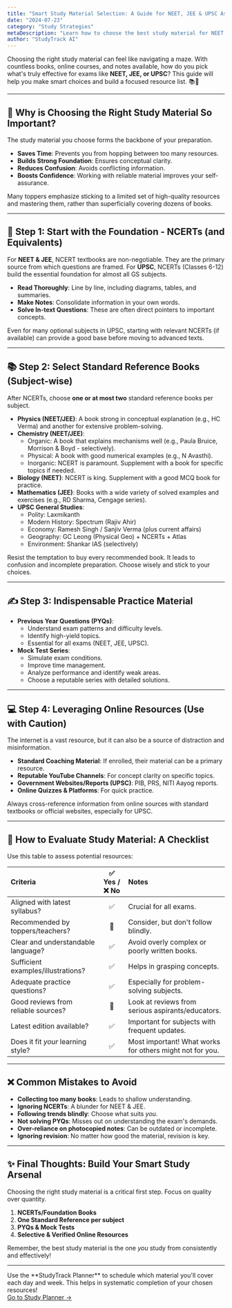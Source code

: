 ```yaml
---
title: "Smart Study Material Selection: A Guide for NEET, JEE & UPSC Aspirants"
date: "2024-07-23"
category: "Study Strategies"
metaDescription: "Learn how to choose the best study material for NEET, JEE, & UPSC. Avoid common mistakes and build a focused resource list for your exam preparation."
author: "StudyTrack AI"
---
```


Choosing the right study material can feel like navigating a maze. With countless books, online courses, and notes available, how do you pick what's truly effective for exams like **NEET, JEE, or UPSC**? This guide will help you make smart choices and build a focused resource list. 📚🎯

---

## 🤔 Why is Choosing the Right Study Material So Important?

The study material you choose forms the backbone of your preparation.
*   **Saves Time**: Prevents you from hopping between too many resources.
*   **Builds Strong Foundation**: Ensures conceptual clarity.
*   **Reduces Confusion**: Avoids conflicting information.
*   **Boosts Confidence**: Working with reliable material improves your self-assurance.

<Info title="The 'Less is More' Principle">
Many toppers emphasize sticking to a limited set of high-quality resources and mastering them, rather than superficially covering dozens of books.
</Info>

---

## 🧱 Step 1: Start with the Foundation - NCERTs (and Equivalents)

For **NEET & JEE**, NCERT textbooks are non-negotiable. They are the primary source from which questions are framed.
For **UPSC**, NCERTs (Classes 6-12) build the essential foundation for almost all GS subjects.

*   **Read Thoroughly**: Line by line, including diagrams, tables, and summaries.
*   **Make Notes**: Consolidate information in your own words.
*   **Solve In-text Questions**: These are often direct pointers to important concepts.

<Tip title="NCERT for UPSC Optional">
Even for many optional subjects in UPSC, starting with relevant NCERTs (if available) can provide a good base before moving to advanced texts.
</Tip>

---

## 📚 Step 2: Select Standard Reference Books (Subject-wise)

After NCERTs, choose **one or at most two** standard reference books per subject.

*   **Physics (NEET/JEE)**: A book strong in conceptual explanation (e.g., HC Verma) and another for extensive problem-solving.
*   **Chemistry (NEET/JEE)**:
    *   Organic: A book that explains mechanisms well (e.g., Paula Bruice, Morrison & Boyd - selectively).
    *   Physical: A book with good numerical examples (e.g., N Avasthi).
    *   Inorganic: NCERT is paramount. Supplement with a book for specific topics if needed.
*   **Biology (NEET)**: NCERT is king. Supplement with a good MCQ book for practice.
*   **Mathematics (JEE)**: Books with a wide variety of solved examples and exercises (e.g., RD Sharma, Cengage series).
*   **UPSC General Studies**:
    *   Polity: Laxmikanth
    *   Modern History: Spectrum (Rajiv Ahir)
    *   Economy: Ramesh Singh / Sanjiv Verma (plus current affairs)
    *   Geography: GC Leong (Physical Geo) + NCERTs + Atlas
    *   Environment: Shankar IAS (selectively)

<Warning title="Avoid Hoarding Books!">
Resist the temptation to buy every recommended book. It leads to confusion and incomplete preparation. Choose wisely and stick to your choices.
</Warning>

---

## ✍️ Step 3: Indispensable Practice Material

*   **Previous Year Questions (PYQs)**:
    *   Understand exam patterns and difficulty levels.
    *   Identify high-yield topics.
    *   Essential for all exams (NEET, JEE, UPSC).
*   **Mock Test Series**:
    *   Simulate exam conditions.
    *   Improve time management.
    *   Analyze performance and identify weak areas.
    *   Choose a reputable series with detailed solutions.

---

## 💻 Step 4: Leveraging Online Resources (Use with Caution)

The internet is a vast resource, but it can also be a source of distraction and misinformation.

*   **Standard Coaching Material**: If enrolled, their material can be a primary resource.
*   **Reputable YouTube Channels**: For concept clarity on specific topics.
*   **Government Websites/Reports (UPSC)**: PIB, PRS, NITI Aayog reports.
*   **Online Quizzes & Platforms**: For quick practice.

<Tip title="Verify Online Information">
Always cross-reference information from online sources with standard textbooks or official websites, especially for UPSC.
</Tip>

---

## 🧐 How to Evaluate Study Material: A Checklist

Use this table to assess potential resources:

| Criteria                      | ✅ Yes / ❌ No | Notes                                                |
| :---------------------------- | :-----------: | :--------------------------------------------------- |
| Aligned with latest syllabus? |      ✅       | Crucial for all exams.                               |
| Recommended by toppers/teachers? |      🤔      | Consider, but don't follow blindly.                  |
| Clear and understandable language?|      ✅       | Avoid overly complex or poorly written books.       |
| Sufficient examples/illustrations?|      ✅       | Helps in grasping concepts.                          |
| Adequate practice questions?  |      ✅       | Especially for problem-solving subjects.             |
| Good reviews from reliable sources?|   🤔      | Look at reviews from serious aspirants/educators.    |
| Latest edition available?     |      ✅       | Important for subjects with frequent updates.        |
| Does it fit *your* learning style?| ✅       | Most important! What works for others might not for you. |

---

## ❌ Common Mistakes to Avoid

*   **Collecting too many books**: Leads to shallow understanding.
*   **Ignoring NCERTs**: A blunder for NEET & JEE.
*   **Following trends blindly**: Choose what suits *you*.
*   **Not solving PYQs**: Misses out on understanding the exam's demands.
*   **Over-reliance on photocopied notes**: Can be outdated or incomplete.
*   **Ignoring revision**: No matter how good the material, revision is key.

---

## ✨ Final Thoughts: Build Your Smart Study Arsenal

Choosing the right study material is a critical first step. Focus on quality over quantity.
1.  **NCERTs/Foundation Books**
2.  **One Standard Reference per subject**
3.  **PYQs & Mock Tests**
4.  **Selective & Verified Online Resources**

Remember, the best study material is the one *you* study from consistently and effectively!

---

<Tip title="Plan Your Study Material Usage!">
Use the **StudyTrack Planner** to schedule which material you'll cover each day and week. This helps in systematic completion of your chosen resources!
<br/>
<a href="/study-planner" className="text-primary hover:underline font-semibold">Go to Study Planner &rarr;</a>
</Tip>
